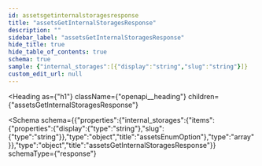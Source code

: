 ```yaml
---
id: assetsgetinternalstoragesresponse
title: "assetsGetInternalStoragesResponse"
description: ""
sidebar_label: "assetsGetInternalStoragesResponse"
hide_title: true
hide_table_of_contents: true
schema: true
sample: {"internal_storages":[{"display":"string","slug":"string"}]}
custom_edit_url: null
---
```



<Heading
  as={"h1"}
  className={"openapi__heading"}
  children={"assetsGetInternalStoragesResponse"}
>
</Heading>





<Schema
  schema={{"properties":{"internal_storages":{"items":{"properties":{"display":{"type":"string"},"slug":{"type":"string"}},"type":"object","title":"assetsEnumOption"},"type":"array"}},"type":"object","title":"assetsGetInternalStoragesResponse"}}
  schemaType={"response"}
>
  
</Schema>
            